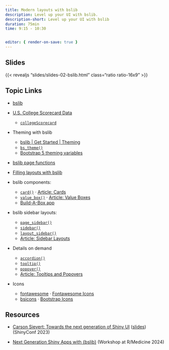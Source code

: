 ```yaml
---
title: Modern layouts with bslib
description: Level up your UI with bslib.
description-short: Level up your UI with bslib
duration: 75min
time: 9:15 - 10:30


editor: { render-on-save: true }
---
```


## Slides

{{< revealjs "slides/slides-02-bslib.html" class="ratio ratio-16x9" >}}

## Topic Links

* [bslib](https://rstudio.github.io/bslib)

* [U.S. College Scorecard Data](https://collegescorecard.ed.gov/data/)
    * [`collegeScorecard`](https://cran.r-project.org/package=collegeScorecard)

* Theming with bslib
    * [bslib | Get Started | Theming](https://rstudio.github.io/bslib/articles/theming/index.html)
    * [`bs_theme()`](https://rstudio.github.io/bslib/reference/bs_theme.html)
    * [Bootstrap 5 theming variables](https://rstudio.github.io/bslib/articles/bs5-variables/index.html)

* [bslib page functions](https://rstudio.github.io/bslib/reference/index.html#page-layouts)

* [Filling layouts with bslib](https://rstudio.github.io/bslib/articles/filling/index.html)

* bslib components:
    * [`card()`](https://rstudio.github.io/bslib/reference/card.html) &middot; [Article: Cards](https://rstudio.github.io/bslib/articles/cards/index.html)
    * [`value_box()`](https://rstudio.github.io/bslib/reference/value_box.html) &middot; [Article: Value Boxes](https://rstudio.github.io/bslib/articles/value-boxes/index.html)
    * [Build-A-Box app](https://bslib.shinyapps.io/build-a-box/)

* bslib sidebar layouts:
    * [`page_sidebar()`](https://rstudio.github.io/bslib/reference/page_sidebar.html)
    * [`sidebar()`](https://rstudio.github.io/bslib/reference/sidebar.html)
    * [`layout_sidebar()`](https://rstudio.github.io/bslib/reference/layout_sidebar.html)
    * [Article: Sidebar Layouts](https://rstudio.github.io/bslib/articles/sidebars/index.html)

* Details on demand
    * [`accordion()`](https://rstudio.github.io/bslib/reference/accordion.html)
    * [`tooltip()`](https://rstudio.github.io/bslib/reference/tooltip.html)
    * [`popover()`](https://rstudio.github.io/bslib/reference/popover.html)
    * [Article: Tooltips and Popovers](https://rstudio.github.io/bslib/articles/tooltips-popovers/index.html)

* Icons
    * [fontawesome](https://rstudio.github.io/fontawesome/) &middot; [Fontawesome Icons](https://fontawesome.com/v5/search?m=free)
    * [bsicons](https://cran.r-project.org/package=bsicons) &middot; [Bootstrap Icons](https://icons.getbootstrap.com/)

## Resources

* [Carson Sievert: Towards the next generation of Shiny UI](https://www.youtube.com/watch?v=avZ7TDTRnVo) ([slides](https://talks.cpsievert.me/20230317/#/towards-the-next-generation-of-shiny-ui)) (ShinyConf 2023)

* [Next Generation Shiny Apps with {bslib}](https://pkg.garrickadenbuie.com/rmedicine-2024-bslib/workshop.html) (Workshop at R/Medicine 2024)
